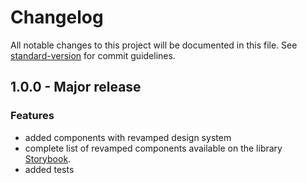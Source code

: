 
<Meta title="Introduction/Changelog" />

# Changelog

All notable changes to this project will be documented in this file. See [standard-version](https://github.com/conventional-changelog/standard-version) for commit guidelines.

## 1.0.0 - Major release

### Features

- added components with revamped design system
- complete list of revamped components available on the library [Storybook](https://opensource.gofynd.io/nitrozen-vue).
- added tests